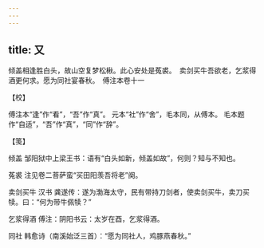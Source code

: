 ```yaml
---
---
---
```

title: 又
---







倾盖相逢胜白头，故山空复梦松楸。此心安处是菟裘。　卖剑买牛吾欲老，乞浆得酒更何求。愿为同社宴春秋。　傅注本卷十一





【校】


傅注本“逢”作“看”，“吾”作“真”。 元本“社”作“舍”，毛本同，从傅本。 毛本题作“自适”，“吾”作“真”，“同”作“辞”。





【笺】


倾盖 邹阳狱中上梁王书：语有“白头如新，倾盖如故”，何则？知与不知也。

菟裘 注见卷二菩萨蛮“买田阳羡吾将老”阕。

卖剑买牛 汉书 龚遂传：遂为渤海太守，民有带持刀剑者，使卖剑买牛，卖刀买犊。曰：“何为带牛佩犊？”

乞浆得酒 傅注：阴阳书云：太岁在酉，乞浆得酒。

同社 韩愈诗（南溪始泛三首）：“愿为同社人，鸡豚燕春秋。”